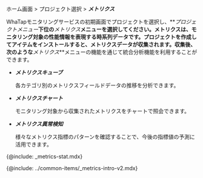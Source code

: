 ホーム画面 > プロジェクト選択 > **_メトリクス_**

WhaTapモニタリングサービスの初期画面でプロジェクトを選択し、**_プロジェクトメニュー_**下位の**_メトリクス_**メニューを選択してください。メトリクスは、モニタリング対象の性能情報を表現する時系列データです。プロジェクトを作成してアイテムをインストールすると、メトリクスデータが収集されます。収集後、次のような**_メトリクス_**メニューの機能を通じて統合分析機能を利用することができます。

-   **_メトリクスキューブ_**

    各カテゴリ別のメトリクスフィールドデータの推移を分析できます。

-   **_メトリクスチャート_**

    モニタリング対象から収集されたメトリクスをチャートで照会できます。

-   **_メトリクス異常検知_**

    様々なメトリクス指標のパターンを確認することで、今後の指標値の予測に活用できます。

{@include: _metrics-stat.mdx}

<!-- 메트릭스 디폴트 안내 삽입 -->

{@include: ../common-items/_metrics-intro-v2.mdx}
